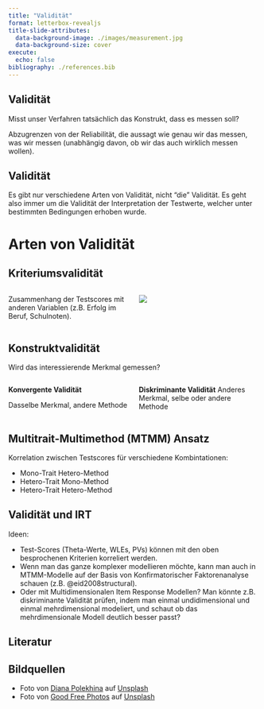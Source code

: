 ```yaml
---
title: "Validität"
format: letterbox-revealjs
title-slide-attributes:
  data-background-image: ./images/measurement.jpg
  data-background-size: cover
execute:
  echo: false
bibliography: ./references.bib
---
```


## Validität
Misst unser Verfahren tatsächlich das Konstrukt, dass es messen soll?

:::{.callout-note}
Abzugrenzen von der Reliabilität, die aussagt wie genau wir das messen, was wir messen (unabhängig davon, ob wir das auch wirklich messen wollen). 
:::

## Validität
Es gibt nur verschiedene Arten von Validität, nicht "die" Validität. Es geht also immer um die Validität der Interpretation der Testwerte, welcher unter bestimmten Bedingungen erhoben wurde. 

# Arten von Validität

## Kriteriumsvalidität 

:::{.columns}
::::{.column width="50%"}
Zusammenhang der Testscores mit anderen Variablen (z.B. Erfolg im Beruf, 
Schulnoten). 

::::

::::{.column width="50%"}
![](./images/graduation.jpg)

::::
:::

## Konstruktvalidität

Wird das interessierende Merkmal gemessen?

:::{.columns}
::::{.column width="50%"}
**Konvergente Validität**

[Dasselbe]{.highlight} Merkmal, [andere]{.highlight} Methode

::::

::::{.column width="50%"}
**Diskriminante Validität**
[Anderes]{.highlight} Merkmal, [selbe oder andere]{.highlight} Methode

::::
:::

## Multitrait-Multimethod (MTMM) Ansatz 
Korrelation zwischen Testscores für verschiedene Kombintationen:

- Mono-Trait Hetero-Method
- Hetero-Trait Mono-Method
- Hetero-Trait Hetero-Method



## Validität und IRT
Ideen:

- Test-Scores (Theta-Werte, WLEs, PVs) können mit den oben besprochenen Kriterien korreliert werden.  
- Wenn man das ganze komplexer modellieren möchte, kann man auch in MTMM-Modelle auf der Basis von Konfirmatorischer Faktorenanalyse schauen (z.B. @eid2008structural). 
- Oder mit Multidimensionalen Item Response Modellen? Man könnte z.B. diskriminante Validität prüfen, indem man einmal undidimensional und einmal mehrdimensional modeliert, und schaut ob das mehrdimensionale Modell deutlich besser passt?  

## Literatur

::: {#refs}

:::

## Bildquellen
- Foto von <a href="https://unsplash.com/de/@diana_pole?utm_content=creditCopyText&utm_medium=referral&utm_source=unsplash">Diana Polekhina</a> auf <a href="https://unsplash.com/de/fotos/silberne-und-schwarze-halskette-auf-gelbem-textil-iUfusOthmgQ?utm_content=creditCopyText&utm_medium=referral&utm_source=unsplash">Unsplash</a>
- Foto von <a href="https://unsplash.com/de/@goodfreephoto_com?utm_content=creditCopyText&utm_medium=referral&utm_source=unsplash">Good Free Photos</a> auf <a href="https://unsplash.com/de/fotos/luftaufnahme-von-absolventen-mit-huten-YZsvNs2GCPU?utm_content=creditCopyText&utm_medium=referral&utm_source=unsplash">Unsplash</a>
  
  
